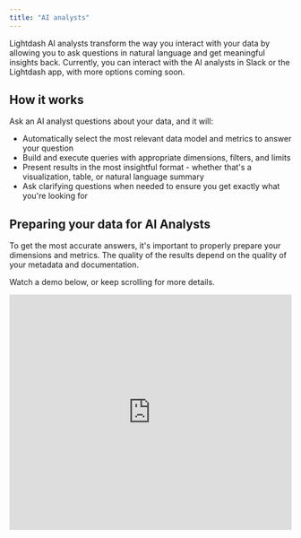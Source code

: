 ```yaml
---
title: "AI analysts"
---
```


<CardGroup cols={2} iconType="solid" horizontal> <Card title="Cloud Pro" icon="bolt" /> <Card title="Cloud Enterprise" icon="rocket" /> </CardGroup>

Lightdash AI analysts transform the way you interact with your data by allowing you to ask questions in natural language and get meaningful insights back. Currently, you can interact with the AI analysts in Slack or the Lightdash app, with more options coming soon.


## How it works

Ask an AI analyst questions about your data, and it will:

* Automatically select the most relevant data model and metrics to answer your question
* Build and execute queries with appropriate dimensions, filters, and limits
* Present results in the most insightful format - whether that's a visualization, table, or natural language summary
* Ask clarifying questions when needed to ensure you get exactly what you're looking for


## Preparing your data for AI Analysts

To get the most accurate answers, it's important to properly prepare your dimensions and metrics. The quality of the results depend on the quality of your metadata and documentation.

Watch a demo below, or keep scrolling for more details.

<Frame>
  <iframe width="100%" height="420" src="https://www.loom.com/embed/f38e27fee7784e7f95538613b3b77bb5?sid=a13feb5b-fef3-4f68-9fbf-e54f928c28e5" frameborder="0" webkitallowfullscreen mozallowfullscreen allowfullscreen />
</Frame>


### Documenting your data

Good documentation is crucial for AI to understand your data models and provide meaningful insights. Here are some key tips:

* Write clear, descriptive names for metrics and dimensions that avoid acronyms or technical jargon
* Add detailed descriptions to all metrics and dimensions explaining what they represent.
* Descriptions can even include example questions that the AI Analyst could answer with the metric (e.g. "Useful for answering questions like 'What is the total revenue for the USA?'").
* Use business terminology that would make sense to any user, not just technical teams
* Include units of measurement where applicable (e.g. "Revenue in USD" rather than just "Revenue")
* Document any important caveats or limitations about the data

Remember: If your colleague wouldn't understand your documentation, neither will the AI analyst. The more context you provide, the better the AI can interpret and analyze your data.


### Curating the fields used by the AI analyst

You can use tags to categorize your metrics and dimensions in your YAML file to control which fields the AI analyst uses. This helps focus the AI on the most relevant data for analysis.


##### Adding tags to metrics & dimensions

To configure which fields are used by your AI analyst, you need to add `tags` to your metrics & dimensions in your YAML files. You can then use these tags when you create a new AI agent to filter the metrics & dimensions available for each AI analyst.

```bash
- name: orders
  columns:
    - name: status
      meta:
        dimension:
          tags: ai #    <--------- tagging the dimension
     - name: location
      meta:
        dimension:
          tags: ['ai', 'operations'] #    <--------- adding many tags
    - name: amount
      description: Total amount of the order
      meta:
        metrics:
          total_order_amount:
            type: sum
            format: usd
            round: 2
            tags: ai #    <--------- tagging the metric
```

##### Configuring the tags used by the AI Analyst

For each AI agent, you can configure which fields are used to answer questions using the tags you've defined in your YAML files.

You can add one or many tags to this list. Fields with **any** of the tags in the list will be considered by the AI Analyst in that Slack channel.

![](/images/guides/ai-analyst-tags.png)


### Providing custom instructions

You can provide custom instructions to each AI analyst on its settings page. Watch the video to learn more.

<Frame>
  <iframe width="100%" height="420" src="https://www.loom.com/embed/3449c632b5ab4ad1854fe17b53a98487?sid=7782be68-1a14-4b9a-96a9-fb21eb04743d" frameborder="0" webkitallowfullscreen mozallowfullscreen allowfullscreen />
</Frame>


### Setting up multiple agents 

Here's a sneak peak at an alpha feature, multiple AI analyst agents! You can set up a different analyst for different tasks, different tones, languages, etc. and each one can have access to different datasets to focus results and give more accurate answers. 

<Frame>
  <iframe width="100%" height="420" src="https://www.loom.com/embed/26adbd03cf2049ddb81e015f9756a4bb?sid=dae39714-3c86-4254-af23-bb2def551fba" frameborder="0" webkitallowfullscreen mozallowfullscreen allowfullscreen />
</Frame>


## Connecting to Slack 

Watch this video to learn how to setup an AI analyst in Slack.

<Frame>
  <iframe width="100%" height="420" src="https://www.loom.com/embed/f2a6bc73561149baacaf4e15e891f438?sid=e718bb15-1d75-43b3-ae24-d743e3ab5694" frameborder="0" webkitallowfullscreen mozallowfullscreen allowfullscreen />
</Frame>


